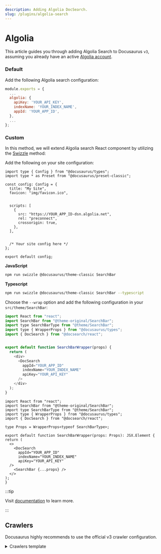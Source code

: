 ```yaml
---
description: Adding Algolia DocSearch.
slug: /plugins/algolia-search
---
```



# Algolia

This article guides you through adding Algolia Search to Docusaurus `v3`, assuming you already have an active  [Algolia account](https://www.algolia.com/).



### Default 

Add the following Algolia search configuration:

<BrowserWindow >


```js title="docusaurus.config.js" showLineNumbers
module.exports = {
  ...
  algolia: {
    apiKey: 'YOUR_API_KEY',
    indexName: 'YOUR_INDEX_NAME',
    appId: 'YOUR_APP_ID',
  },
  ...
};
```

</BrowserWindow>


### Custom

In this method, we will extend Algolia search React component by utilizing the [Swizzle](https://docusaurus.io/docs/swizzling) method:


Add the following on your site configuration:

<BrowserWindow >


```tsx title="docusaurus.config.ts" {8-14} showLineNumbers
import type { Config } from "@docusaurus/types";
import type * as Preset from "@docusaurus/preset-classic";

const config: Config = {
  title: "My Site",
  favicon: "img/favicon.ico",


  scripts: [
    {
      src: "https://YOUR_APP_ID-dsn.algolia.net",
      rel: "preconnect",
      crossorigin: true,
    },
  ],


  /* Your site config here */
};

export default config;
```


</BrowserWindow>


**JavaScript**

```bash npm2yarn
npm run swizzle @docusaurus/theme-classic SearchBar
```
**Typescript**

```bash npm2yarn
npm run swizzle @docusaurus/theme-classic SearchBar --typescript
```

Choose the ``--wrap`` option and add the following configuration in your ``src/theme/SearchBar``:

<BrowserWindow >


<Tabs>
  <TabItem value="js" label="JavaScript" default>

```js title="src/theme/SearchBar.js" showLineNumbers
import React from "react";
import SearchBar from "@theme-original/SearchBar";
import type SearchBarType from "@theme/SearchBar";
import type { WrapperProps } from "@docusaurus/types";
import { DocSearch } from "@docsearch/react";


export default function SearchBarWrapper(props) {
  return (
    <div>
      <DocSearch
        appId="YOUR_APP_ID"
        indexName="YOUR_INDEX_NAME"
        apiKey="YOUR_API_KEY"
      />
    </div>
  );
}
```


  </TabItem>
  <TabItem value="tsx" label="TypeScript">

  ```tsx title="src/theme/SearchBar.tsx" showLineNumbers
import React from "react";
import SearchBar from "@theme-original/SearchBar";
import type SearchBarType from "@theme/SearchBar";
import type { WrapperProps } from "@docusaurus/types";
import { DocSearch } from "@docsearch/react";

type Props = WrapperProps<typeof SearchBarType>;

export default function SearchBarWrapper(props: Props): JSX.Element {
  return (
    <>
      <DocSearch
        appId="YOUR_APP_ID"
        indexName="YOUR_INDEX_NAME"
        apiKey="YOUR_API_KEY"
    />
      <SearchBar {...props} />
    </>
  );
}
```
  </TabItem>

</Tabs>

</BrowserWindow>


:::tip

Visit [documentation](https://docsearch.algolia.com/) to learn more.

:::

## Crawlers

Docusaurus highly recommends to use the official v3 crawler configuration. 

<details>
<summary>Crawlers template</summary>



<Tabs>
  <TabItem value="default" label="Default" default>


```js showLineNumbers
new Crawler({
  appId: 'YOUR_APP_ID',
  apiKey: 'YOUR_API_KEY',
  rateLimit: 8,
  maxDepth: 10,
  startUrls: ['https://YOUR_WEBSITE_URL/'],
  sitemaps: ['https://YOUR_WEBSITE_URL/sitemap.xml'],
  ignoreCanonicalTo: true,
  discoveryPatterns: ['https://YOUR_WEBSITE_URL/**'],
  actions: [
    {
      indexName: 'YOUR_INDEX_NAME',
      pathsToMatch: ['https://YOUR_WEBSITE_URL/**'],
      recordExtractor: ({ $, helpers }) => {
        // priority order: deepest active sub list header -> navbar active item -> 'Documentation'
        const lvl0 =
          $(
            '.menu__link.menu__link--sublist.menu__link--active, .navbar__item.navbar__link--active'
          )
            .last()
            .text() || 'Documentation';

        return helpers.docsearch({
          recordProps: {
            lvl0: {
              selectors: '',
              defaultValue: lvl0,
            },
            lvl1: ['header h1', 'article h1'],
            lvl2: 'article h2',
            lvl3: 'article h3',
            lvl4: 'article h4',
            lvl5: 'article h5, article td:first-child',
            lvl6: 'article h6',
            content: 'article p, article li, article td:last-child',
          },
          indexHeadings: true,
          aggregateContent: true,
          recordVersion: 'v3',
        });
      },
    },
  ],
  initialIndexSettings: {
    YOUR_INDEX_NAME: {
      attributesForFaceting: [
        'type',
        'lang',
        'language',
        'version',
        'docusaurus_tag',
      ],
      attributesToRetrieve: [
        'hierarchy',
        'content',
        'anchor',
        'url',
        'url_without_anchor',
        'type',
      ],
      attributesToHighlight: ['hierarchy', 'content'],
      attributesToSnippet: ['content:10'],
      camelCaseAttributes: ['hierarchy', 'content'],
      searchableAttributes: [
        'unordered(hierarchy.lvl0)',
        'unordered(hierarchy.lvl1)',
        'unordered(hierarchy.lvl2)',
        'unordered(hierarchy.lvl3)',
        'unordered(hierarchy.lvl4)',
        'unordered(hierarchy.lvl5)',
        'unordered(hierarchy.lvl6)',
        'content',
      ],
      distinct: true,
      attributeForDistinct: 'url',
      customRanking: [
        'desc(weight.pageRank)',
        'desc(weight.level)',
        'asc(weight.position)',
      ],
      ranking: [
        'words',
        'filters',
        'typo',
        'attribute',
        'proximity',
        'exact',
        'custom',
      ],
      highlightPreTag: '<span class="algolia-docsearch-suggestion--highlight">',
      highlightPostTag: '</span>',
      minWordSizefor1Typo: 3,
      minWordSizefor2Typos: 7,
      allowTyposOnNumericTokens: false,
      minProximity: 1,
      ignorePlurals: true,
      advancedSyntax: true,
      attributeCriteriaComputedByMinProximity: true,
      removeWordsIfNoResults: 'allOptional',
      separatorsToIndex: '_',
    },
  },
});
```


  </TabItem>
  <TabItem value="custom" label="Custom">


```js {2-3} showLineNumbers
new Crawler({
  appId: "<YOUR-APP-ID>",
  apiKey: "<YOU-API-KEY>",
  rateLimit: 8,
  maxDepth: 10,
  maxUrls: 5000,
  renderJavaScript: false,
  startUrls: ["https://YOUR_WEBSITE_URL"],
  sitemaps: ["https://YOUR_WEBSITE_URL/sitemap.xml"],
  ignoreCanonicalTo: true,
  discoveryPatterns: ["https://YOUR_WEBSITE_URL/**"],
# Optional
      // highlight-start
  exclusionPatterns: [
    "https://YOUR_WEBSITE_URL/FOO",
    "https://YOUR_WEBSITE_URL/BAR",
  ],
      // highlight-end
  schedule: "every 2 day at 6:00 am",
  actions: [
    {
      indexName: "<YOUR_INDEX_NAME>",
      pathsToMatch: ["https://YOUR_WEBSITE_URL/**"],
      recordExtractor: ({ $, helpers }) => {
        // priority order: deepest active sub list header -> navbar active item -> 'Documentation'
        const lvl0 =
          $(
            ".menu__link.menu__link--sublist.menu__link--active, .navbar__item.navbar__link--active",
          )
            .last()
            .text() || "Documentation";

        return helpers.docsearch({
          recordProps: {
            lvl0: {
              selectors: "",
              defaultValue: lvl0,
            },
            lvl1: ["header h1", "article h1"],
            lvl2: "article h2",
            lvl3: "article h3",
            lvl4: "article h4",
            lvl5: "article h5, article td:first-child",
            lvl6: "article h6",
            content: "article p, article li, article td:last-child",
          },
          indexHeadings: true,
          aggregateContent: true,
          recordVersion: "v3",
        });
      },
    },
  ],
  safetyChecks: { beforeIndexPublishing: { maxLostRecordsPercentage: 30 } },
  initialIndexSettings: {
    YOUR_INDEX_NAME: {
      attributesForFaceting: ["type", "lang"],
      attributesToRetrieve: [
        "hierarchy",
        "content",
        "anchor",
        "url",
        "url_without_anchor",
        "type",
      ],
      attributesToHighlight: ["hierarchy", "content"],
      attributesToSnippet: ["content:10"],
      camelCaseAttributes: ["hierarchy", "content"],
      searchableAttributes: [
        "unordered(hierarchy.lvl0)",
        "unordered(hierarchy.lvl1)",
        "unordered(hierarchy.lvl2)",
        "unordered(hierarchy.lvl3)",
        "unordered(hierarchy.lvl4)",
        "unordered(hierarchy.lvl5)",
        "unordered(hierarchy.lvl6)",
        "content",
      ],
      distinct: true,
      attributeForDistinct: "url",
      customRanking: [
        "desc(weight.pageRank)",
        "desc(weight.level)",
        "asc(weight.position)",
      ],
      ranking: [
        "words",
        "filters",
        "typo",
        "attribute",
        "proximity",
        "exact",
        "custom",
      ],
      highlightPreTag: '<span class="algolia-docsearch-suggestion--highlight">',
      highlightPostTag: "</span>",
      minWordSizefor1Typo: 3,
      minWordSizefor2Typos: 7,
      allowTyposOnNumericTokens: false,
      minProximity: 1,
      ignorePlurals: true,
      advancedSyntax: true,
      attributeCriteriaComputedByMinProximity: true,
      removeWordsIfNoResults: "allOptional",
      separatorsToIndex: "_",
    },
  },
});
```

  </TabItem>
</Tabs>


</details>




<!-- 
## Step 1: Install Algolia's JavaScript API Client

To get started, we need to install Algolia's JavaScript API Client. Run the following command in your Docusaurus project directory:

```bash npm2yarn
npm install algoliasearch
```
## Step 2: Create an Algolia Account and Index
If you haven't already, sign up for an Algolia account. Once logged in, create a new index for your Docusaurus site. Make note of your Application ID, Search-Only API Key, and Index Name as we'll need these later.






## Step 4: Implement Search UI Component
Finally, add a search UI component to your Docusaurus site. You can place this component in your header or sidebar, depending on your site's layout preferences. Here's a simple example of how you can implement it:

```js
import React from 'react';
import { InstantSearch, SearchBox, Hits } from 'react-instantsearch-dom';

const Search = () => (
  <InstantSearch
    appId="YOUR_APP_ID"
    apiKey="YOUR_API_KEY"
    indexName="YOUR_INDEX_NAME"
  >
    <SearchBox />
    <Hits />
  </InstantSearch>
);

export default Search;
```

Don't forget to replace the placeholder values with your actual Algolia credentials.

## Step 5: Build and Deploy Your Site
Once you've completed the above steps, rebuild your Docusaurus site by running:

```bash npm2yarn
npm run build
```

Deploy your site as usual. Your Docusaurus site should now have Algolia search functionality enabled! -->
